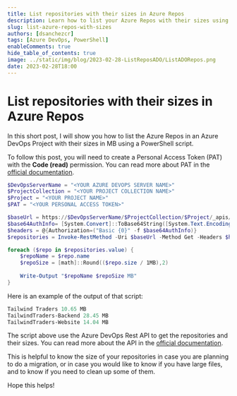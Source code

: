 ```yaml
---
title: List repositories with their sizes in Azure Repos
description: Learn how to list your Azure Repos with their sizes using PowerShell.
slug: list-azure-repos-with-sizes
authors: [dsanchezcr]
tags: [Azure DevOps, PowerShell]
enableComments: true
hide_table_of_contents: true
image: ../static/img/blog/2023-02-28-ListReposADO/ListADORepos.png
date: 2023-02-28T18:00
---
```

# List repositories with their sizes in Azure Repos

In this short post, I will show you how to list the Azure Repos in an Azure DevOps Project with their sizes in MB using a PowerShell script.
<!--truncate-->
To follow this post, you will need to create a Personal Access Token (PAT) with the **Code (read)** permission. You can read more about PAT in the [official documentation](https://learn.microsoft.com/azure/devops/organizations/accounts/use-personal-access-tokens-to-authenticate).

```powershell
$DevOpsServerName = "<YOUR AZURE DEVOPS SERVER NAME>"
$ProjectCollection = "<YOUR PROJECT COLLECTION NAME>"
$Project = "<YOUR PROJECT NAME>"
$PAT = "<YOUR PERSONAL ACCESS TOKEN>"

$baseUrl = https://$DevOpsServerName/$ProjectCollection/$Project/_apis/git/repositories?includeLinks={includeLinks}&includeAllUrls={includeAllUrls}&includeHidden={includeHidden}&api-version=6.0
$base64AuthInfo= [System.Convert]::ToBase64String([System.Text.Encoding]::ASCII.GetBytes(":$($PAT)"))
$headers = @{Authorization=("Basic {0}" -f $base64AuthInfo)}
$repositories = Invoke-RestMethod -Uri $baseUrl -Method Get -Headers $headers

foreach ($repo in $repositories.value) {
    $repoName = $repo.name
    $repoSize = [math]::Round(($repo.size / 1MB),2) 
    
    Write-Output "$repoName $repoSize MB"
} 
```

Here is an example of the output of that script:
```powershell
Tailwind Traders 10.65 MB
TailwindTraders-Backend 28.45 MB
TailwindTraders-Website 14.04 MB 
```

The script above use the Azure DevOps Rest API to get the repositories and their sizes. You can read more about the API in the [official documentation](https://docs.microsoft.com/rest/api/azure/devops/git/repositories/list).

This is helpful to know the size of your repositories in case you are planning to do a migration, or in case you would like to know if you have large files, and to know if you need to clean up some of them.

Hope this helps!